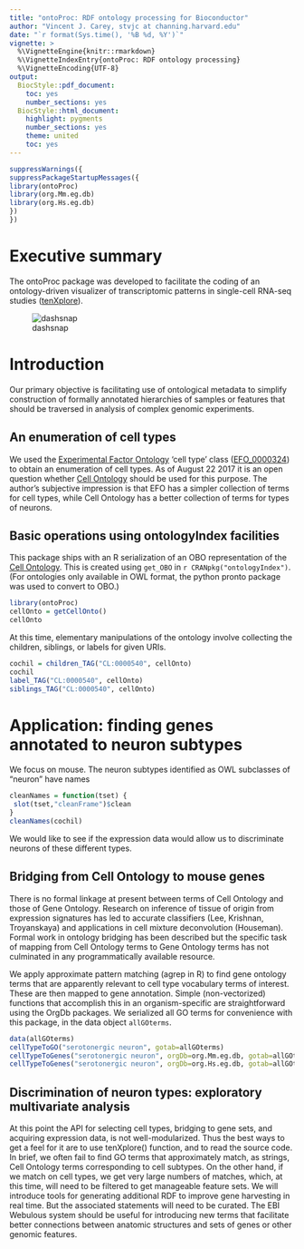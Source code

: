 ```yaml
---
title: "ontoProc: RDF ontology processing for Bioconductor"
author: "Vincent J. Carey, stvjc at channing.harvard.edu"
date: "`r format(Sys.time(), '%B %d, %Y')`"
vignette: >
  %\VignetteEngine{knitr::rmarkdown}
  %\VignetteIndexEntry{ontoProc: RDF ontology processing}
  %\VignetteEncoding{UTF-8}
output:
  BiocStyle::pdf_document:
    toc: yes
    number_sections: yes
  BiocStyle::html_document:
    highlight: pygments
    number_sections: yes
    theme: united
    toc: yes
---
```


```r
suppressWarnings({
suppressPackageStartupMessages({
library(ontoProc)
library(org.Mm.eg.db)
library(org.Hs.eg.db)
})
})
```

# Executive summary

The ontoProc package was developed to facilitate
the coding of an ontology-driven visualizer of transcriptomic
patterns in single-cell RNA-seq studies ([tenXplore](http://github.com/vjcitn/tenXplore)).

![dashsnap](dashboard.png)

# Introduction

Our primary objective is facilitating use of ontological
metadata to simplify construction of formally
annotated hierarchies of samples or
features that should be traversed in analysis of complex
genomic experiments.

## An enumeration of cell types

We used the [Experimental Factor Ontology](https://www.ebi.ac.uk/efo/) 'cell type' class ([EFO_0000324](https://www.ebi.ac.uk/ols/ontologies/efo/terms?iri=http%3A%2F%2Fwww.ebi.ac.uk%2Fefo%2FEFO_0000324)) to obtain
an enumeration of cell types.  As of August 22 2017 it is an open question
whether [Cell Ontology](http://obofoundry.org/ontology/cl.html) should be used for this purpose.  The author's
subjective impression is that EFO has a simpler collection of terms for cell types,
while Cell Ontology has a better collection of terms for types of neurons.

## Basic operations using ontologyIndex facilities

This package ships with an R serialization
of an OBO representation of the [Cell Ontology](http://obofoundry.org/ontology/cl.html).
This is created using `get_OBO` in `r CRANpkg("ontologyIndex")`.
(For ontologies only available in OWL format, the python pronto
package was used to convert to OBO.)
```r
library(ontoProc)
cellOnto = getCellOnto()
cellOnto
```
At this time,
elementary manipulations of
the ontology involve collecting the children, siblings, or labels for given
URIs.
```r
cochil = children_TAG("CL:0000540", cellOnto) 
cochil
label_TAG("CL:0000540", cellOnto)
siblings_TAG("CL:0000540", cellOnto) 
```

# Application: finding genes annotated to neuron subtypes

We focus on mouse.  The neuron subtypes identified as
OWL subclasses of "neuron" have names
```r
cleanNames = function(tset) {
 slot(tset,"cleanFrame")$clean
}
cleanNames(cochil)
```

We would like to see if the expression data would allow us to discriminate
neurons of these different types.

## Bridging from Cell Ontology to mouse genes

There is no formal linkage at present between terms
of Cell Ontology and those of Gene Ontology.  Research
on inference of tissue of origin from expression 
signatures has led to accurate classifiers (Lee, Krishnan, Troyanskaya) and
applications in cell mixture deconvolution (Houseman).  
Formal work in ontology bridging has been described but the
specific task of mapping from Cell Ontology terms
to Gene Ontology terms has not culminated in any
programmatically available resource.

We apply approximate pattern matching (agrep in R) to
find gene ontology terms that are apparently relevant to
cell type vocabulary terms of interest.  These are then
mapped to gene annotation.  Simple (non-vectorized)
functions that accomplish this in an organism-specific
are straightforward using the OrgDb packages.  We
serialized all GO terms for convenience with this package,
in the data object `allGOterms`.

```r
data(allGOterms)
cellTypeToGO("serotonergic neuron", gotab=allGOterms)
cellTypeToGenes("serotonergic neuron", orgDb=org.Mm.eg.db, gotab=allGOterms)
cellTypeToGenes("serotonergic neuron", orgDb=org.Hs.eg.db, gotab=allGOterms)
```

## Discrimination of neuron types: exploratory multivariate analysis

At this point the API for selecting cell types, bridging to gene
sets, and acquiring expression data, is not well-modularized.  Thus
the best ways to get a feel for it are to use tenXplore() function,
and to read the source code.  In brief, we often fail to find
GO terms that approximately match, as strings, Cell Ontology
terms corresponding to cell subtypes.  On the other hand, if we
match on cell types, we get very large numbers of matches, which,
at this time,
will need to be filtered to get manageable feature sets.  We 
will introduce tools for generating
additional RDF to improve gene harvesting in real time.  But the
associated statements will need to be curated.  The EBI Webulous
system should be useful for introducing new terms that
facilitate better connections between anatomic structures and
sets of genes or other genomic features.

